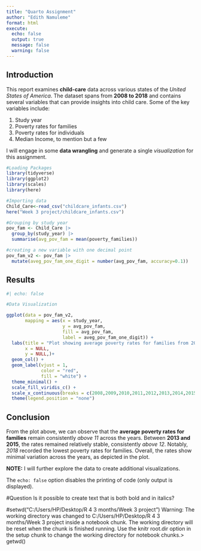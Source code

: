 ```yaml
---
title: "Quarto Assignment"
author: "Edith Namuleme"
format: html
execute: 
  echo: false
  output: true
  message: false
  warning: false
---
```


## Introduction

This report examines **child-care** data across various states of the *United States of America*. The dataset spans from **2008 to 2018** and contains several variables that can provide insights into child care. Some of the key variables include:

1. Study year
1. Poverty rates for families
1. Poverty rates for individuals 
1. Median Income, to mention but a few


I will engage in some **data wrangling** and generate a single *visualization* for this assignment.


```r
#Loading Packages
library(tidyverse)
library(ggplot2)
library(scales)
library(here)

#Importing data
Child_Care<-read_csv("childcare_infants.csv")
here("Week 3 project/childcare_infants.csv")

```


```r
#Grouping by study year
pov_fam <- Child_Care |> 
  group_by(study_year) |> 
  summarise(avg_pov_fam = mean(poverty_families))

#creating a new variable with one decimal point
pov_fam_v2 <- pov_fam |> 
  mutate(aveg_pov_fam_one_digit = number(avg_pov_fam, accuracy=0.1))
```

## Results

```r
#| echo: false

#Data Visualization

ggplot(data = pov_fam_v2,
       mapping = aes(x = study_year,
                     y = avg_pov_fam,
                     fill = avg_pov_fam,
                     label = aveg_pov_fam_one_digit)) +
  labs(title = "Plot showing average poverty rates for families from 2008 to 2018",
       x = NULL,
       y = NULL,)+
  geom_col() +
  geom_label(vjust = 1,
             color = "red",
             fill = "white") +
  theme_minimal() +
  scale_fill_viridis_c() +
  scale_x_continuous(breaks = c(2008,2009,2010,2011,2012,2013,2014,2015,2016,2017,2018))+
  theme(legend.position = "none")


```

## Conclusion
From the plot above, we can observe that the **average poverty rates for families** remain consistently *above 11* across the years. Between **2013 and 2015**, the rates remained relatively stable, consistently *above 12*. Notably, *2018* recorded the lowest poverty rates for families. Overall, the rates show minimal variation across the years, as depicted in the plot. 

**NOTE:** I will further explore the data to create additional visualizations.

The `echo: false` option disables the printing of code (only output is displayed).

#Question
Is it possible to create text that is both bold and in italics?

#setwd("C:/Users/HP/Desktop/R 4 3 months/Week 3 project")
Warning: The working directory was changed to C:/Users/HP/Desktop/R 4 3 months/Week 3 project inside a notebook chunk. The working directory will be reset when the chunk is finished running. Use the knitr root.dir option in the setup chunk to change the working directory for notebook chunks.> getwd()
